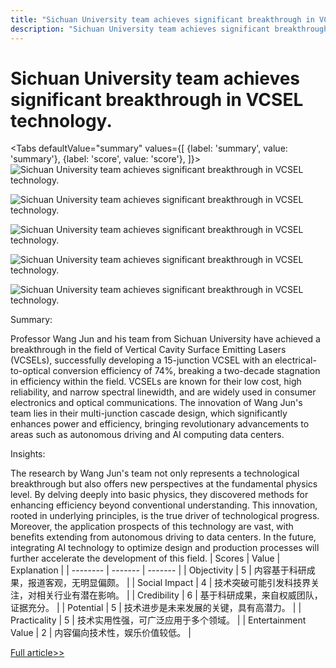 ```yaml
---
title: "Sichuan University team achieves significant breakthrough in VCSEL technology."
description: "Sichuan University team achieves significant breakthrough in VCSEL technology."
---
```



# Sichuan University team achieves significant breakthrough in VCSEL technology.


<Tabs
	defaultValue="summary"
	values={[
	{label: 'summary', value: 'summary'},
	{label: 'score', value: 'score'},
]}>
<TabItem value="summary">
<img
  src="https://image.informedainews.com/2024/06/Tec-YpY-1717551762-0.jpg"
  alt="Sichuan University team achieves significant breakthrough in VCSEL technology."
/>

<img
  src="https://image.informedainews.com/2024/06/Tec-xSJ-1717551762-1.jpg"
  alt="Sichuan University team achieves significant breakthrough in VCSEL technology."
/>

<img
  src="https://image.informedainews.com/2024/06/Tec-dLC-1717551762-2.jpg"
  alt="Sichuan University team achieves significant breakthrough in VCSEL technology."
/>

<img
  src="https://image.informedainews.com/2024/06/Tec-Gdk-1717551762-3.jpg"
  alt="Sichuan University team achieves significant breakthrough in VCSEL technology."
/>

<img
  src="https://image.informedainews.com/2024/06/Tec-9aH-1717551762-4.jpg"
  alt="Sichuan University team achieves significant breakthrough in VCSEL technology."
/>



Summary:

Professor Wang Jun and his team from Sichuan University have achieved a breakthrough in the field of Vertical Cavity Surface Emitting Lasers (VCSELs), successfully developing a 15-junction VCSEL with an electrical-to-optical conversion efficiency of 74%, breaking a two-decade stagnation in efficiency within the field. VCSELs are known for their low cost, high reliability, and narrow spectral linewidth, and are widely used in consumer electronics and optical communications. The innovation of Wang Jun's team lies in their multi-junction cascade design, which significantly enhances power and efficiency, bringing revolutionary advancements to areas such as autonomous driving and AI computing data centers.

Insights:

The research by Wang Jun's team not only represents a technological breakthrough but also offers new perspectives at the fundamental physics level. By delving deeply into basic physics, they discovered methods for enhancing efficiency beyond conventional understanding. This innovation, rooted in underlying principles, is the true driver of technological progress. Moreover, the application prospects of this technology are vast, with benefits extending from autonomous driving to data centers. In the future, integrating AI technology to optimize design and production processes will further accelerate the development of this field.
</TabItem>
<TabItem value="score">
	| Scores     | Value   | Explanation |
	| -------- | ------- | ------- |
	| Objectivity  | 5    | 内容基于科研成果，报道客观，无明显偏颇。    |
	| Social Impact | 4     | 技术突破可能引发科技界关注，对相关行业有潜在影响。    |
	| Credibility    | 6    | 基于科研成果，来自权威团队，证据充分。    |
	| Potential    | 5    | 技术进步是未来发展的关键，具有高潜力。    |
	| Practicality    | 5    | 技术实用性强，可广泛应用于多个领域。    |
	| Entertainment Value    | 2    | 内容偏向技术性，娱乐价值较低。    |
</TabItem>
</Tabs>

[Full article>>](https://www.mittrchina.com/news/detail/13362)
